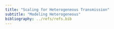 ```yaml
---
title: "Scaling for Heterogeneous Transmission"
subtitle: "Modeling Heterogeneous"
bibliography: ../refs/refs.bib
---
```

